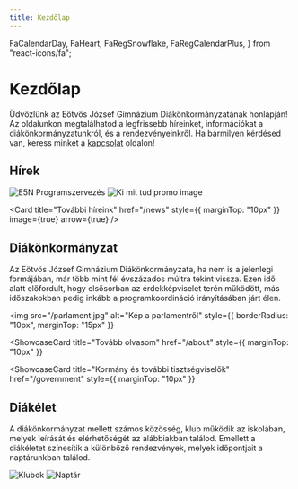 ```yaml
---
title: Kezdőlap
---
```


  FaCalendarDay,
  FaHeart,
  FaRegSnowflake,
  FaRegCalendarPlus,
} from "react-icons/fa";

# Kezdőlap

Üdvözlünk az Eötvös József Gimnázium Diákönkormányzatának honlapján! Az oldalunkon megtalálhatod a legfrissebb híreinket, információkat a diákönkormányzatunkról, és a rendezvényeinkről. Ha bármilyen kérdésed van, keress minket a [kapcsolat](/contact) oldalon!

## Hírek

<Cards>
  <ShowcaseCard title="E5N Programszervezés" href="/news/e5n-program">
    <img
      src="/e5n.jpg"
      alt="E5N Programszervezés"
      style={{ aspectRatio: 12 / 7, objectFit: "cover" }}
    ></img>
  </ShowcaseCard>
  <ShowcaseCard title="KiMitTud?" href="/news/kmt">
    <img
      src="/kmt.png"
      alt="Ki mit tud promo image"
      style={{ aspectRatio: 12 / 7, objectFit: "cover" }}
    ></img>
  </ShowcaseCard>
</Cards>

<Card
  title="További híreink"
  href="/news"
  style={{ marginTop: "10px" }}
  image={true}
  arrow={true}
/>

## Diákönkormányzat

Az Eötvös József Gimnázium Diákönkormányzata, ha nem is a jelenlegi formájában, már több mint fél évszázados múltra tekint vissza. Ezen idő alatt előfordult, hogy elsősorban az érdekképviselet terén működött, más időszakokban pedig inkább a programkoordináció irányításában járt élen.

<img
  src="/parlament.jpg"
  alt="Kép a parlamentről"
  style={{ borderRadius: "10px", marginTop: "15px" }}
></img>

<ShowcaseCard
  title="Tovább olvasom"
  href="/about"
  style={{ marginTop: "10px" }}
></ShowcaseCard>
<ShowcaseCard
  title="Kormány és további tisztségviselők"
  href="/government"
  style={{ marginTop: "10px" }}
></ShowcaseCard>

## Diákélet

A diákönkormányzat mellett számos közösség, klub működik az iskolában, melyek leírását és elérhetőségét az alábbiakban találod. Emellett a diákéletet színesítik a különböző rendezvények, melyek időpontjait a naptárunkban találod.

<Cards>
  <ShowcaseCard title="Klubok" href="/clubs">
    <img
      src="/klubexpo.png"
      alt="Klubok"
      style={{ aspectRatio: 12 / 7, objectFit: "cover" }}
    ></img>
  </ShowcaseCard>
  <ShowcaseCard title="Naptár" href="/calendar">
    <img
      src="/calendar.jpg"
      alt="Naptár"
      style={{ aspectRatio: 12 / 7, objectFit: "cover" }}
    ></img>
  </ShowcaseCard>
</Cards>
